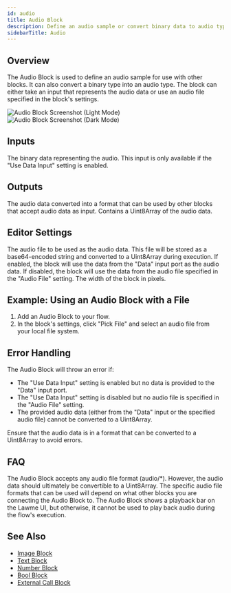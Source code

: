 ```yaml
---
id: audio
title: Audio Block
description: Define an audio sample or convert binary data to audio type for use with other blocks
sidebarTitle: Audio
---
```


## Overview

The Audio Block is used to define an audio sample for use with other blocks. It can also convert a binary type into an audio type. The block can either take an input that represents the audio data or use an audio file specified in the block's settings.

<Frame className="block dark:hidden">
  <img src="/block_reference/assets/audio_block_light.png" alt="Audio Block Screenshot (Light Mode)" />
</Frame>
<Frame className="hidden dark:block">
  <img src="/block_reference/assets/audio_block_dark.png" alt="Audio Block Screenshot (Dark Mode)" />
</Frame>

## Inputs

<ParamField path="Data" type="binary">
  The binary data representing the audio. This input is only available if the "Use Data Input" setting is enabled.
</ParamField>

## Outputs

<ResponseField name="Audio Data" type="audio">
  The audio data converted into a format that can be used by other blocks that accept audio data as input. Contains a Uint8Array of the audio data.
</ResponseField>

## Editor Settings

<ParamField path="Audio File" type="file" accept="audio/*">
  The audio file to be used as the audio data. This file will be stored as a base64-encoded string and converted to a Uint8Array during execution.
</ParamField>

<ParamField path="Use Data Input" type="boolean" default={false}>
  If enabled, the block will use the data from the "Data" input port as the audio data. If disabled, the block will use the data from the audio file specified in the "Audio File" setting.
</ParamField>

<ParamField path="Width" type="number" default={300}>
  The width of the block in pixels.
</ParamField>

## Example: Using an Audio Block with a File

1. Add an Audio Block to your flow.
2. In the block's settings, click "Pick File" and select an audio file from your local file system.

## Error Handling

The Audio Block will throw an error if:

- The "Use Data Input" setting is enabled but no data is provided to the "Data" input port.
- The "Use Data Input" setting is disabled but no audio file is specified in the "Audio File" setting.
- The provided audio data (either from the "Data" input or the specified audio file) cannot be converted to a Uint8Array.

<Warning>
  Ensure that the audio data is in a format that can be converted to a Uint8Array to avoid errors.
</Warning>

## FAQ

<AccordionGroup>
  <Accordion title="What audio file formats are supported by the Audio Block?">
    The Audio Block accepts any audio file format (audio/*). However, the audio data should ultimately be convertible to a Uint8Array. The specific audio file formats that can be used will depend on what other blocks you are connecting the Audio Block to.
  </Accordion>

  <Accordion title="Can I use the Audio Block to play audio?">
    The Audio Block shows a playback bar on the Lawme UI, but otherwise, it cannot be used to play back audio during the flow's execution.
  </Accordion>
</AccordionGroup>

## See Also

- [Image Block](/block-reference/data/image)
- [Text Block](/block-reference/data/text)
- [Number Block](/block-reference/data/number)
- [Bool Block](/block-reference/data/bool)
- [External Call Block](/block-reference/data/external-call)
